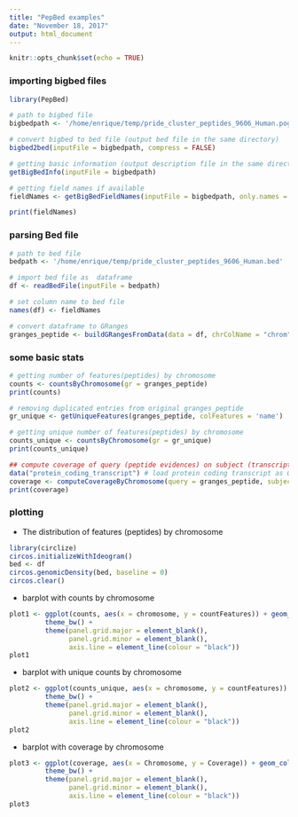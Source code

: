 ```yaml
---
title: "PepBed examples"
date: "November 18, 2017"
output: html_document
---
```


```r
knitr::opts_chunk$set(echo = TRUE)
```


### importing bigbed files

```r

library(PepBed)

# path to bigbed file
bigbedpath <- '/home/enrique/temp/pride_cluster_peptides_9606_Human.pogo.bb'

# convert bigbed to bed file (output bed file in the same directory)
bigbed2bed(inputFile = bigbedpath, compress = FALSE)

# getting basic information (output description file in the same directory)
getBigBedInfo(inputFile = bigbedpath)

# getting field names if available
fieldNames <- getBigBedFieldNames(inputFile = bigbedpath, only.names = TRUE)

print(fieldNames)
```


### parsing Bed file

```r

# path to bed file
bedpath <- '/home/enrique/temp/pride_cluster_peptides_9606_Human.bed'

# import bed file as  dataframe
df <- readBedFile(inputFile = bedpath)

# set column name to bed file
names(df) <- fieldNames

# convert dataframe to GRanges
granges_peptide <- buildGRangesFromData(data = df, chrColName = "chrom", startColName = "chromStart", endColName = "chromEnd") 

```


### some basic stats

```r

# getting number of features(peptides) by chromosome
counts <- countsByChromosome(gr = granges_peptide)
print(counts)

# removing duplicated entries from original granges_peptide
gr_unique <- getUniqueFeatures(granges_peptide, colFeatures = 'name')

# getting unique number of features(peptides) by chromosome
counts_unique <- countsByChromosome(gr = gr_unique)
print(counts_unique)

## compute coverage of query (peptide evidences) on subject (transcripts) by crhomosome
data("protein_coding_transcript") # load protein coding transcript as GRanges object
coverage <- computeCoverageByChromosome(query = granges_peptide, subject = transcript)
print(coverage)

```



### plotting

* The distribution of features (peptides) by chromosome

```r
library(circlize)
circos.initializeWithIdeogram()
bed <- df
circos.genomicDensity(bed, baseline = 0)
circos.clear()
```


* barplot with counts by chromosome

```r
plot1 <- ggplot(counts, aes(x = chromosome, y = countFeatures)) + geom_col() +
         theme_bw() +
         theme(panel.grid.major = element_blank(),
               panel.grid.minor = element_blank(),
               axis.line = element_line(colour = "black"))
plot1
```


* barplot with unique counts by chromosome

```r
plot2 <- ggplot(counts_unique, aes(x = chromosome, y = countFeatures)) + geom_col() +
         theme_bw() +
         theme(panel.grid.major = element_blank(),
               panel.grid.minor = element_blank(),
               axis.line = element_line(colour = "black"))
plot2
```


* barplot with coverage by chromosome

```r
plot3 <- ggplot(coverage, aes(x = Chromosome, y = Coverage)) + geom_col() +
         theme_bw() +
         theme(panel.grid.major = element_blank(),
               panel.grid.minor = element_blank(),
               axis.line = element_line(colour = "black"))
plot3
```

